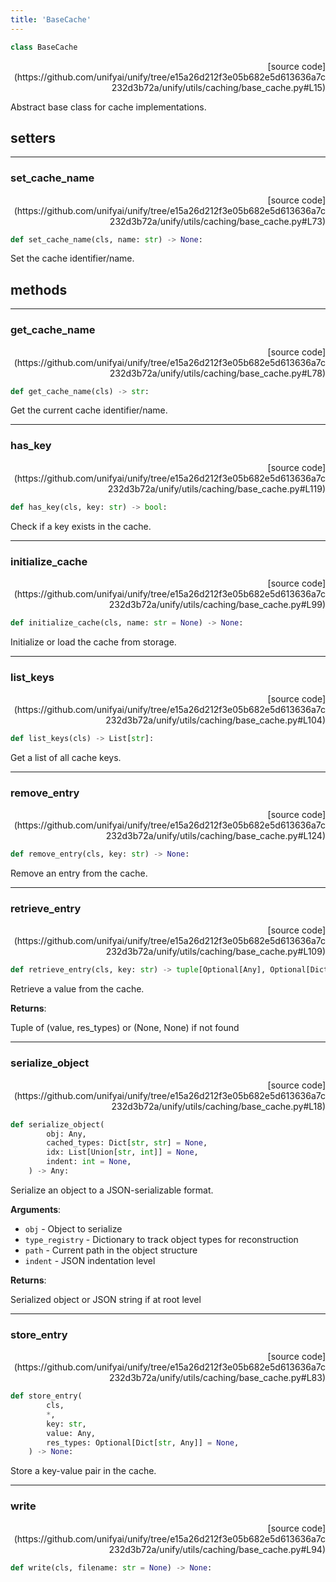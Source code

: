 ```yaml
---
title: 'BaseCache'
---
```


```python
class BaseCache
```

<p align="right">[source code](https://github.com/unifyai/unify/tree/e15a26d212f3e05b682e5d613636a7c232d3b72a/unify/utils/caching/base_cache.py#L15)</p>

Abstract base class for cache implementations.

## setters

---

### set\_cache\_name

<p align="right">[source code](https://github.com/unifyai/unify/tree/e15a26d212f3e05b682e5d613636a7c232d3b72a/unify/utils/caching/base_cache.py#L73)</p>

```python
def set_cache_name(cls, name: str) -> None:
```

Set the cache identifier/name.

## methods

---

### get\_cache\_name

<p align="right">[source code](https://github.com/unifyai/unify/tree/e15a26d212f3e05b682e5d613636a7c232d3b72a/unify/utils/caching/base_cache.py#L78)</p>

```python
def get_cache_name(cls) -> str:
```

Get the current cache identifier/name.

---

### has\_key

<p align="right">[source code](https://github.com/unifyai/unify/tree/e15a26d212f3e05b682e5d613636a7c232d3b72a/unify/utils/caching/base_cache.py#L119)</p>

```python
def has_key(cls, key: str) -> bool:
```

Check if a key exists in the cache.

---

### initialize\_cache

<p align="right">[source code](https://github.com/unifyai/unify/tree/e15a26d212f3e05b682e5d613636a7c232d3b72a/unify/utils/caching/base_cache.py#L99)</p>

```python
def initialize_cache(cls, name: str = None) -> None:
```

Initialize or load the cache from storage.

---

### list\_keys

<p align="right">[source code](https://github.com/unifyai/unify/tree/e15a26d212f3e05b682e5d613636a7c232d3b72a/unify/utils/caching/base_cache.py#L104)</p>

```python
def list_keys(cls) -> List[str]:
```

Get a list of all cache keys.

---

### remove\_entry

<p align="right">[source code](https://github.com/unifyai/unify/tree/e15a26d212f3e05b682e5d613636a7c232d3b72a/unify/utils/caching/base_cache.py#L124)</p>

```python
def remove_entry(cls, key: str) -> None:
```

Remove an entry from the cache.

---

### retrieve\_entry

<p align="right">[source code](https://github.com/unifyai/unify/tree/e15a26d212f3e05b682e5d613636a7c232d3b72a/unify/utils/caching/base_cache.py#L109)</p>

```python
def retrieve_entry(cls, key: str) -> tuple[Optional[Any], Optional[Dict[str, Any]]]:
```

Retrieve a value from the cache.

**Returns**:

Tuple of (value, res_types) or (None, None) if not found

---

### serialize\_object

<p align="right">[source code](https://github.com/unifyai/unify/tree/e15a26d212f3e05b682e5d613636a7c232d3b72a/unify/utils/caching/base_cache.py#L18)</p>

```python
def serialize_object(
        obj: Any,
        cached_types: Dict[str, str] = None,
        idx: List[Union[str, int]] = None,
        indent: int = None,
    ) -> Any:
```

Serialize an object to a JSON-serializable format.

**Arguments**:

- `obj` - Object to serialize
- `type_registry` - Dictionary to track object types for reconstruction
- `path` - Current path in the object structure
- `indent` - JSON indentation level



**Returns**:

Serialized object or JSON string if at root level

---

### store\_entry

<p align="right">[source code](https://github.com/unifyai/unify/tree/e15a26d212f3e05b682e5d613636a7c232d3b72a/unify/utils/caching/base_cache.py#L83)</p>

```python
def store_entry(
        cls,
        *,
        key: str,
        value: Any,
        res_types: Optional[Dict[str, Any]] = None,
    ) -> None:
```

Store a key-value pair in the cache.

---

### write

<p align="right">[source code](https://github.com/unifyai/unify/tree/e15a26d212f3e05b682e5d613636a7c232d3b72a/unify/utils/caching/base_cache.py#L94)</p>

```python
def write(cls, filename: str = None) -> None:
```

